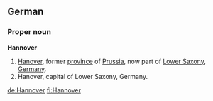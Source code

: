 ==German==
===Proper noun===
'''Hannover'''

# [[Hanover]], former [[province]] of [[Prussia]], now part of [[Lower Saxony]], [[Germany]].
# Hanover, capital of Lower Saxony, Germany.

[[de:Hannover]]
[[fi:Hannover]]